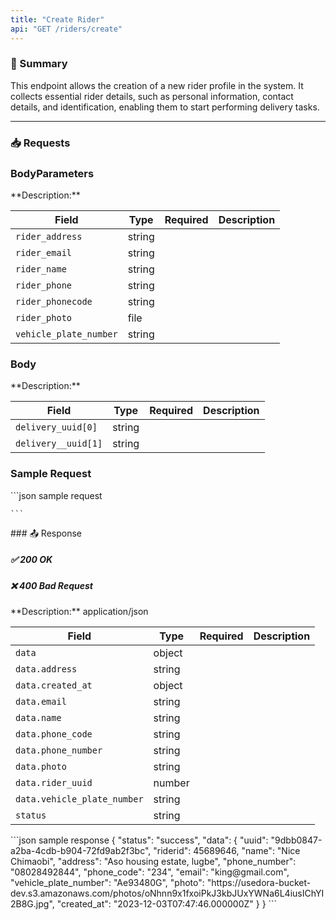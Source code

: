 ```yaml
---
title: "Create Rider"
api: "GET /riders/create"
---
```



### 📝 Summary

This endpoint allows the creation of a new rider profile in the system. It collects essential rider details, such as personal information, contact details, and identification, enabling them to start performing delivery tasks.

---



### 📥 Requests
### BodyParameters
<Expandable>
**Description:** 

| **Field**   | **Type** | **Required** | **Description**          |
|-------------|----------|-------------:|---------------------------|
| `rider_address`   | string   |        |          |
| `rider_email`   | string   |        |          |
| `rider_name`   | string   |        |          |
| `rider_phone`   | string   |        |          |
| `rider_phonecode`   | string   |        |          |
| `rider_photo`   | file   |        |          |
| `vehicle_plate_number`   | string   |        |          |

</Expandable>

### Body
<Expandable>
**Description:** 

| **Field**   | **Type** | **Required** | **Description**          |
|-------------|----------|-------------:|---------------------------|
| `delivery_uuid[0]`   | string   |        |          |
|`delivery__uuid[1]`| string     |    |       |           |           |
</Expandable>

### Sample Request
<Expandable>
    ```json sample request
    
    
    ```
</Expandable>
### 📤 Response

##### ✅ 200 OK
##### ❌ 400 Bad Request

<Expandable>
**Description:** application/json

| **Field**   | **Type** | **Required** | **Description**          |
|-------------|----------|-------------:|---------------------------|
| `data`   | object   |        |           |
| `data.address`      | string   |        |                  |
| `data.created_at` | object   |        |  |
| `data.email`    | string   |        |      |
| `data.name` |   string |   |    |
| `data.phone_code`  |   string  |   |    |
| `data.phone_number`    |   string   |   |    |
| `data.photo` |   string  |   |    |
| `data.rider_uuid`   |   number  |   |
| `data.vehicle_plate_number` |   string  |   |    |
| `status`  |   string| |   |   |
</Expandable>

<ResponseExample>
    ```json sample response
    {
    "status": "success",
    "data": {
        "uuid": "9dbb0847-a2ba-4cdb-b904-72fd9ab2f3bc",
        "riderid": 45689646,
        "name": "Nice Chimaobi",
        "address": "Aso housing estate, lugbe",
        "phone_number": "08028492844",
        "phone_code": "234",
        "email": "king@gmail.com",
        "vehicle_plate_number": "Ae93480G",
        "photo": "https://usedora-bucket-dev.s3.amazonaws.com/photos/oNhnn9x1fxoiPkJ3kbJUxYWNa6L4iusIChYI2B8G.jpg",
        "created_at": "2023-12-03T07:47:46.000000Z"
    }
}
    ```
</ResponseExample>


